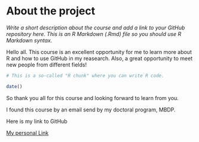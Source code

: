 
# About the project

*Write a short description about the course and add a link to your GitHub repository here. This is an R Markdown (.Rmd) file so you should use R Markdown syntax.*



Hello all. This course is an excellent opportunity for me to learn more about R and how to use GitHub in my reasearch.
Also, a great opportunity to meet new people from different fields!
```r
# This is a so-called "R chunk" where you can write R code.

date()

```
So thank you all for this course and looking forward to learn from you.

I found this course by an email send by my doctoral program, MBDP.

Here is my link to GitHub

[My personal Link](https://mariachristodoulou.github.io/IODS-project/)

